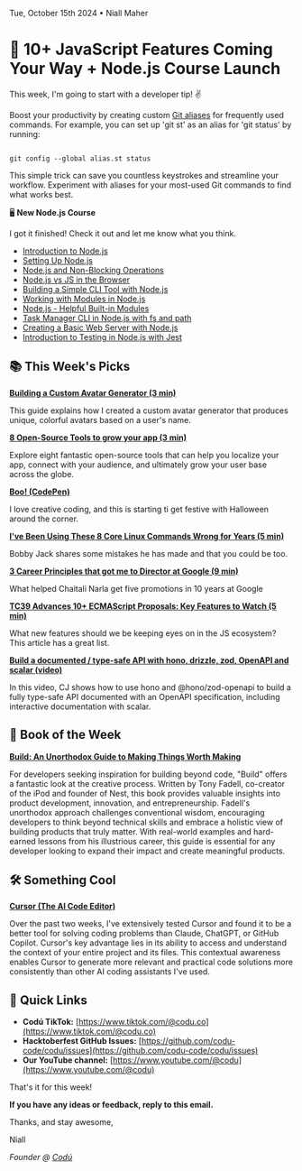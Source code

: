 Tue, October 15th 2024 • Niall Maher

# 👀 10+ JavaScript Features Coming Your Way + Node.js Course Launch

This week, I'm going to start with a developer tip! ✌️

Boost your productivity by creating custom [Git aliases](https://git-scm.com/book/ms/v2/Git-Basics-Git-Aliases) for frequently used commands. For example, you can set up 'git st' as an alias for 'git status' by running:

```

git config --global alias.st status

```

This simple trick can save you countless keystrokes and streamline your workflow. Experiment with aliases for your most-used Git commands to find what works best.

🖥️ **New Node.js Course**

I got it finished! Check it out and let me know what you think.

- [Introduction to Node.js](https://www.codu.co/articles/introduction-to-node-js-wcw5rwlz)
- [Setting Up Node.js](https://www.codu.co/articles/setting-up-node-js-2fe_wafm)
- [Node.js and Non-Blocking Operations](https://www.codu.co/articles/event-driven-architecture-node-js-and-non-blocking-operations-i65wflm3)
- [Node.js vs JS in the Browser](https://www.codu.co/articles/node-js-vs-js-in-the-browser-dj1e1ilg)
- [Building a Simple CLI Tool with Node.js](https://www.codu.co/articles/building-a-simple-cli-tool-with-node-js-dha19one)
- [Working with Modules in Node.js](https://www.codu.co/articles/working-with-modules-in-node-js-kfgeg-by)
- [Node.js - Helpful Built-in Modules](https://www.codu.co/articles/node-js-helpful-built-in-modules-feb7akxt)
- [Task Manager CLI in Node.js with fs and path](https://www.codu.co/articles/task-manager-cli-in-node-js-with-fs-and-path-lav2xua5)
- [Creating a Basic Web Server with Node.js](https://www.codu.co/articles/creating-a-basic-web-server-with-node-js-ufn4yk5k)
- [Introduction to Testing in Node.js with Jest](https://www.codu.co/articles/introduction-to-testing-in-node-js-with-jest-uul8acvm)

## 📚 This Week's Picks

**[Building a Custom Avatar Generator (3 min)](https://www.codu.co/articles/building-a-custom-avatar-generator-1pgduezr)**

This guide explains how I created a custom avatar generator that produces unique, colorful avatars based on a user's name.

**[8 Open-Source Tools to grow your app (3 min)](https://dev.to/tolgee_i18n/8-open-source-tools-to-grow-your-app-and-reach-new-markets-5036)**

Explore eight fantastic open-source tools that can help you localize your app, connect with your audience, and ultimately grow your user base across the globe.

**[Boo! (CodePen)](https://codepen.io/konstantindenerz/pen/dyxONQb)**

I love creative coding, and this is starting ti get festive with Halloween around the corner.

**[I've Been Using These 8 Core Linux Commands Wrong for Years (5 min)](https://www.howtogeek.com/ive-been-using-these-core-linux-commands-wrong-for-years/)**

Bobby Jack shares some mistakes he has made and that you could be too.

**[3 Career Principles that got me to Director at Google (9 min)](https://read.highgrowthengineer.com/p/3-career-principles-to-director-at-google)**

What helped Chaitali Narla get five promotions in 10 years at Google

**[TC39 Advances 10+ ECMAScript Proposals: Key Features to Watch (5 min)](https://socket.dev/blog/tc39-advances-10-ecmascript-proposals-key-features-to-watch)**

What new features should we be keeping eyes on in the JS ecosystem? This article has a great list.

**[Build a documented / type-safe API with hono, drizzle, zod, OpenAPI and scalar (video)](https://www.youtube.com/watch?v=sNh9PoM9sUE)**

In this video, CJ shows how to use hono and @hono/zod-openapi to build a fully type-safe API documented with an OpenAPI specification, including interactive documentation with scalar.

## 📖 Book of the Week

**[Build: An Unorthodox Guide to Making Things Worth Making](https://amzn.to/4dNiv3q)**

For developers seeking inspiration for building beyond code, "Build" offers a fantastic look at the creative process. Written by Tony Fadell, co-creator of the iPod and founder of Nest, this book provides valuable insights into product development, innovation, and entrepreneurship. Fadell's unorthodox approach challenges conventional wisdom, encouraging developers to think beyond technical skills and embrace a holistic view of building products that truly matter. With real-world examples and hard-earned lessons from his illustrious career, this guide is essential for any developer looking to expand their impact and create meaningful products.

## 🛠️ Something Cool

**[Cursor (The AI Code Editor)](https://www.cursor.com/)**

Over the past two weeks, I've extensively tested Cursor and found it to be a better tool for solving coding problems than Claude, ChatGPT, or GitHub Copilot. Cursor's key advantage lies in its ability to access and understand the context of your entire project and its files. This contextual awareness enables Cursor to generate more relevant and practical code solutions more consistently than other AI coding assistants I've used.

## 🔗 Quick Links

- **Codú TikTok:** [https://www.tiktok.com/@codu.co](https://www.tiktok.com/@codu.co)
- **Hacktoberfest GitHub Issues:** [https://github.com/codu-code/codu/issues](https://github.com/codu-code/codu/issues)
- **Our YouTube channel:** [https://www.youtube.com/@codu](https://www.youtube.com/@codu)

That's it for this week!

**If you have any ideas or feedback, reply to this email.**

Thanks, and stay awesome,

Niall

_Founder @ [Codú](https://www.codu.co/?ref=newsletter)_
